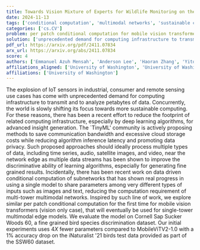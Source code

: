 ```yaml
---
title: Towards Vision Mixture of Experts for Wildlife Monitoring on the Edge
date: 2024-11-13
tags: ['conditional computation', 'multimodal networks', 'sustainable computing', 'mobile vision transformers', 'bird species discrimination', 'algorithm inference latency', 'IoT sensors', 'cloud storage costs', 'deep learning algorithms', 'communication bandwidth', 'TinyML', 'data privacy']
categories: ['cs.CV']
problem: per patch conditional computation for mobile vision transformers
solution: ['unprecedented demand for computing infrastructure to transmit and analyze petabytes of data']
pdf_url: https://arxiv.org/pdf/2411.07834
arx_url: https://arxiv.org/abs/2411.07834
score: 4
authors: ['Emmanuel Azuh Mensah', 'Anderson Lee', 'Haoran Zhang', 'Yitong Shan', 'Kurtis Heimerl']
affiliations_aligned: ['University of Washington', 'University of Washington', 'University of Washington', 'University of Washington', 'University of Washington']
affiliations: ['University of Washington']
---
```



The explosion of IoT sensors in industrial, consumer and remote sensing use cases has come with unprecedented demand for computing infrastructure to transmit and to analyze petabytes of data. Concurrently, the world is slowly shifting its focus towards more sustainable computing. For these reasons, there has been a recent effort to reduce the footprint of related computing infrastructure, especially by deep learning algorithms, for advanced insight generation. The `TinyML' community is actively proposing methods to save communication bandwidth and excessive cloud storage costs while reducing algorithm inference latency and promoting data privacy. Such proposed approaches should ideally process multiple types of data, including time series, audio, satellite images, and video, near the network edge as multiple data streams has been shown to improve the discriminative ability of learning algorithms, especially for generating fine grained results. Incidentally, there has been recent work on data driven conditional computation of subnetworks that has shown real progress in using a single model to share parameters among very different types of inputs such as images and text, reducing the computation requirement of multi-tower multimodal networks. Inspired by such line of work, we explore similar per patch conditional computation for the first time for mobile vision transformers (vision only case), that will eventually be used for single-tower multimodal edge models. We evaluate the model on Cornell Sap Sucker Woods 60, a fine grained bird species discrimination dataset. Our initial experiments uses $4X$ fewer parameters compared to MobileViTV2-1.0 with a $1$% accuracy drop on the iNaturalist '21 birds test data provided as part of the SSW60 dataset.